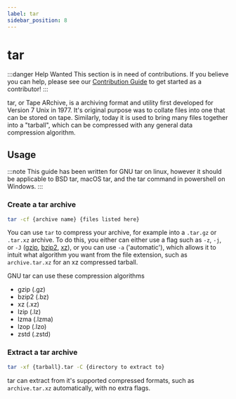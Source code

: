 ```yaml
---
label: tar
sidebar_position: 8
---
```


# tar
:::danger Help Wanted
This section is in need of contributions. If you believe you can help, please see our [Contribution Guide](../contribution-guide.mdx) to get started as a contributor!
:::

tar, or Tape ARchive, is a archiving format and utility first developed for Version 7 Unix in 1977. It's original purpose was to collate files into one that can be stored on tape. Similarly, today it is used to bring many files together into a "tarball", which can be compressed with any general data compression algorithm.

## Usage
:::note
This guide has been written for GNU tar on linux, however it should be applicable to BSD tar, macOS tar, and the tar command in powershell on Windows.
:::

### Create a tar archive
```bash
tar -cf {archive name} {files listed here}
```
You can use `tar` to compress your archive, for example into a `.tar.gz` or `.tar.xz` archive. To do this, you either can either use a flag such as `-z`, `-j`, or `-J` ([gzip](./gzip.mdx), [bzip2](./bzip2.mdx), [xz](./mz.mdx)), or you can use `-a` ('automatic'), which allows it to intuit what algorithm you want from the file extension, such as `archive.tar.xz` for an xz compressed tarball.

GNU tar can use these compression algorithms
* gzip (.gz)
* bzip2 (.bz)
* xz (.xz)
* lzip (.lz)
* lzma (.lzma)
* lzop (.lzo)
* zstd (.zstd)
### Extract a tar archive
```bash
tar -xf {tarball}.tar -C {directory to extract to}
```
tar can extract from it's supported compressed formats, such as `archive.tar.xz` automatically, with no extra flags.

